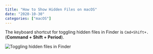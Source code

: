 ```yaml
---
title: "How to Show Hidden Files on macOS"
date: "2020-10-30"
categories: ["macOS"]
---
```


The keyboard shortcut for toggling hidden files in Finder is `Cmd+Shift+.` (**Command + Shift + Period**).

![Toggling hidden files in Finder](./toggling-hidden-files.gif)
